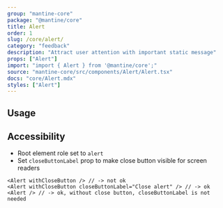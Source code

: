 ```yaml
---
group: "mantine-core"
package: "@mantine/core"
title: Alert
order: 1
slug: /core/alert/
category: "feedback"
description: "Attract user attention with important static message"
props: ["Alert"]
import: "import { Alert } from '@mantine/core';"
source: "mantine-core/src/components/Alert/Alert.tsx"
docs: "core/Alert.mdx"
styles: ["Alert"]
---
```



## Usage

<Demo data={AlertDemos.configurator} />

## Accessibility

- Root element role set to `alert`
- Set `closeButtonLabel` prop to make close button visible for screen readers

```tsx
<Alert withCloseButton /> // -> not ok
<Alert withCloseButton closeButtonLabel="Close alert" /> // -> ok
<Alert /> // -> ok, without close button, closeButtonLabel is not needed
```
